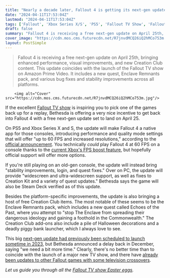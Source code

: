 ```yaml
---
title: "Nearly a decade later, Fallout 4 is getting its next-gen update with 60 FPS support and a pile of new content just in time for the TV show"
date: "2024-04-11T17:53:04Z"
lastmod: "2024-04-11T17:53:04Z"
tags: ['Fallout', 'Xbox Series X/S', 'PS5', 'Fallout TV Show', 'Fallout 4']
draft: false
summary: "Fallout 4 is receiving a free next-gen update on April 25th, bringing enhanced performance, visual improvements, and new Creation Club content. This update coincides with the launch of the Fallout TV show on Amazon Prime Video. It includes a new quest, Enclave Remnants pack, and various bug fixes and stability improvements across all platforms."
cover_image: "https://cdn.mos.cms.futurecdn.net/R7jnvdMCQ26iQ2hMCo753m.jpg" 
layout: PostSimple
---
```

> Fallout 4 is receiving a free next-gen update on April 25th, bringing enhanced performance, visual improvements, and new Creation Club content. This update coincides with the launch of the Fallout TV show on Amazon Prime Video. It includes a new quest, Enclave Remnants pack, and various bug fixes and stability improvements across all platforms.


        <img alt="Cover" src="https://cdn.mos.cms.futurecdn.net/R7jnvdMCQ26iQ2hMCo753m.jpg"/>
        
If the excellent [Fallout TV show](https://www.gamesradar.com/fallout-tv-show-season-one-amazon-prime-video-release-date-cast-trailer-story-setting-guide/) is inspiring you to pick one of the games back up for a replay, Bethesda is offering a very nice incentive to get back into Fallout 4 with a free next-gen update set to land on April 25.

On PS5 and Xbox Series X and S, the update will make Fallout 4 a native app for those consoles, introducing performance and quality mode settings that will offer "up to 60 FPS and increased resolutions," according to the [official announcement](https://fallout.bethesda.net/en/article/4s2bXQEbpcrsdCZhUYLHAi/fallout-4-is-getting-free-updates?linkId=100000254670482). You technically *could* play Fallout 4 at 60 FPS on a console thanks to the [current Xbox's FPS boost feature](https://www.gamesradar.com/skyrim-fallout-4-fallout-76-and-more-are-getting-the-xbox-series-x-fps-boost-treatment/), but hopefully official support will offer more options.

If you're still playing on an old-gen console, the update will instead bring "stability improvements, login, and quest fixes." Over on PC, the update will provide "widescreen and ultra-widescreen support, as well as fixes to Creation Kit and a variety of quest updates." Bethesda says the game will also be Steam Deck verified as of this update.

Besides the platform-specific improvements, the update is also bringing a host of free Creation Club items. The most notable of these seems to be the Enclave Remnants pack, which includes a new quest called Echoes of the Past, where you attempt to "stop The Enclave from spreading their dangerous ideology and gaining a foothold in the Commonwealth." The Creation Club add-ons also include a pile of Halloween decorations and a deadly piggy bank launcher, which I always love to see.

This big [next-gen update had previously been scheduled to launch sometime in 2023](https://www.gamesradar.com/bethesda-delays-fallout-4s-ps5-and-xbox-series-x-upgrade-to-2024/), but Bethesda announced a delay back in December, saying "we need a bit more time." Clearly, there's no better time than to coincide with the launch of a major new TV show, and there have [already been updates to other Fallout games with some television crossovers](https://www.gamesradar.com/fan-favorite-fallout-tv-show-characters-are-already-appearing-in-other-fallout-games/).

*Let us guide you through all the *[<em>Fallout TV show Easter eggs</em>](https://www.gamesradar.com/fallout-tv-show-easter-eggs/)*.* 
        